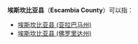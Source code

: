 '''埃斯坎比亚县'''（'''Escambia County'''）可以指：
*[[埃斯坎比亚县_(亚拉巴马州)|埃斯坎比亚县 (亚拉巴马州)]]
*[[埃斯坎比亚县_(佛罗里达州)|埃斯坎比亚县 (佛罗里达州)]]
{{disambig|Cat=六字县名消歧义|A埃斯坎比亚县}}